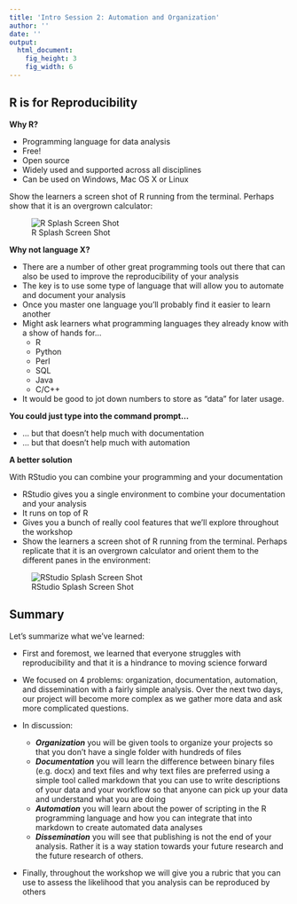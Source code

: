 ```yaml
---
title: 'Intro Session 2: Automation and Organization'
author: ''
date: ''
output:
  html_document:
    fig_height: 3
    fig_width: 6
---
```


## R is for Reproducibility

**Why R?**

* Programming language for data analysis
* Free!
* Open source
* Widely used and supported across all disciplines
* Can be used on Windows, Mac OS X or Linux

Show the learners a screen shot of R running from the terminal. Perhaps show
that it is an overgrown calculator:

![R Splash Screen Shot](img/RSplashScreen.png)


**Why not language X?**

* There are a number of other great programming tools out there that can also
be used to improve the reproducibility of your analysis
* The key is to use some type of language that will allow you to automate
and document your analysis
* Once you master one language you'll probably find it easier to learn another
* Might ask learners what programming languages they already know with a show of
  hands for...
  * R
  * Python
  * Perl
  * SQL
  * Java
  * C/C++
* It would be good to jot down numbers to store as "data" for later usage.



**You could just type into the command prompt...**

* ... but that doesn't help much with documentation
* ... but that doesn't help much with automation


**A better solution**

With RStudio you can combine your programming and your documentation

* RStudio gives you a single environment to combine your documentation and your
analysis
* It runs on top of R
* Gives you a bunch of really cool features that we'll explore throughout the
workshop
* Show the learners a screen shot of R running from the terminal. Perhaps replicate that it is an overgrown calculator and orient them to the different panes in the environment:

![RStudio Splash Screen Shot](img/RStudioSplash.png)




## Summary
Let's summarize what we've learned:

* First and foremost, we learned that everyone struggles with reproducibility
  and that it is a hindrance to moving science forward

* We focused on 4 problems: organization, documentation, automation, and
  dissemination with a fairly simple analysis. Over the next two days, our
  project will become more complex as we gather more data and ask more
  complicated questions.

* In discussion:

  * ***Organization*** you will be given tools to organize your projects
    so that you don't have a single folder with hundreds of files
  * ***Documentation*** you will learn the difference between binary files
    (e.g. docx) and text files and why text files are preferred using a simple
    tool called markdown that you can use to write descriptions of your data and
    your workflow so that anyone can pick up your data and understand what you
    are doing
  * ***Automation*** you will learn about the power of scripting in the R
    programming language and how you can integrate that into markdown to create
    automated data analyses
  * ***Dissemination*** you will see that publishing is not the end of your
    analysis. Rather it is a way station towards your future research and the
    future research of others.

* Finally, throughout the workshop we will give you a rubric that you can use to
  assess the likelihood that you analysis can be reproduced by others
